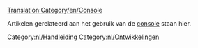 [[Translation:Category/en/Console]]


Artikelen gerelateerd aan het gebruik van de [[nl/Manual/Console|console]] staan hier.

[[Category:nl/Handleiding]]
[[Category:nl/Ontwikkelingen]]